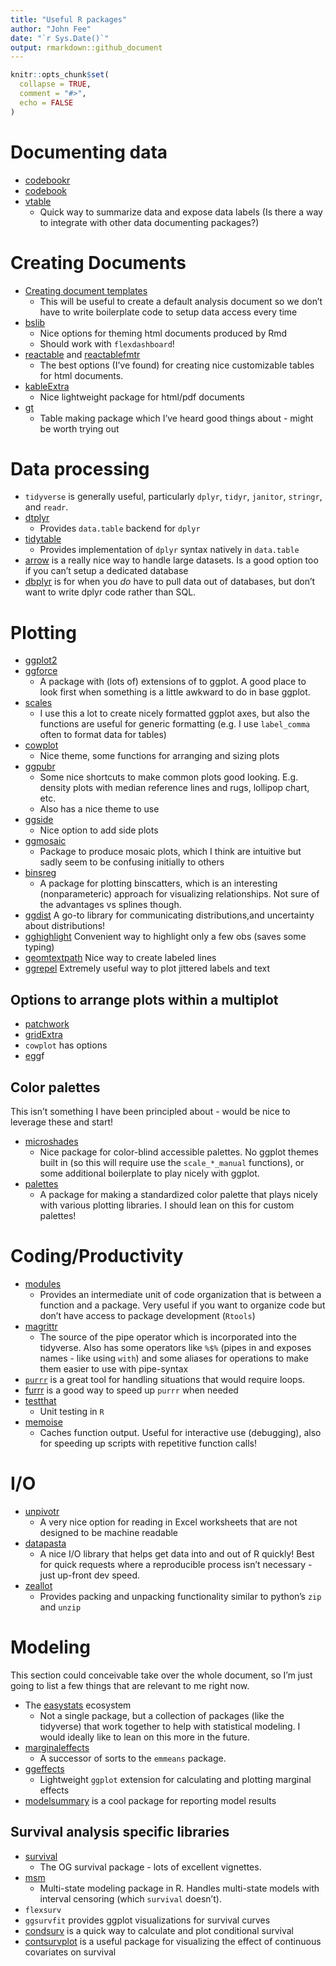```yaml
---
title: "Useful R packages"
author: "John Fee"
date: "`r Sys.Date()`"
output: rmarkdown::github_document
---
```


```r
knitr::opts_chunk$set(
  collapse = TRUE,
  comment = "#>",
  echo = FALSE
)
```

# Documenting data

- [codebookr](https://github.com/jfjelstul/codebookr)
- [codebook](https://rubenarslan.github.io/codebook/)
- [vtable](https://nickch-k.github.io/vtable/index.html)
  - Quick way to summarize data and expose data labels (Is there a way
    to integrate with other data documenting packages?)

# Creating Documents

- [Creating document
  templates](https://bookdown.org/yihui/rmarkdown/document-templates.html)
  - This will be useful to create a default analysis document so we
    don’t have to write boilerplate code to setup data access every time

- [bslib](https://rstudio.github.io/bslib/)
  - Nice options for theming html documents produced by Rmd
  - Should work with `flexdashboard`!
- [reactable](https://glin.github.io/reactable/) and
  [reactablefmtr](https://kcuilla.github.io/reactablefmtr/)
  - The best options (I’ve found) for creating nice customizable tables
    for html documents.
- [kableExtra](https://haozhu233.github.io/kableExtra/)
  - Nice lightweight package for html/pdf documents
- [gt](https://gt.rstudio.com/)
  - Table making package which I’ve heard good things about - might be
    worth trying out

# Data processing

- `tidyverse` is generally useful, particularly `dplyr`, `tidyr`,
  `janitor`, `stringr`, and `readr`.
- [dtplyr](https://dtplyr.tidyverse.org/)
  - Provides `data.table` backend for `dplyr`
- [tidytable](https://github.com/markfairbanks/tidytable)
  - Provides implementation of `dplyr` syntax natively in `data.table`
- [arrow](https://arrow.apache.org/docs/r/) is a really nice way to
  handle large datasets. Is a good option too if you can’t setup a
  dedicated database
- [dbplyr](https://dbplyr.tidyverse.org/) is for when you *do* have to
  pull data out of databases, but don’t want to write dplyr code rather
  than SQL.

# Plotting

- [ggplot2](https://ggplot2.tidyverse.org/)
- [ggforce](https://ggforce.data-imaginist.com/)
  - A package with (lots of) extensions of to ggplot. A good place to
    look first when something is a little awkward to do in base ggplot.
- [scales](https://scales.r-lib.org/)
  - I use this a lot to create nicely formatted ggplot axes, but also
    the functions are useful for generic formatting (e.g. I use
    `label_comma` often to format data for tables)
- [cowplot](https://github.com/wilkelab/cowplot)
  - Nice theme, some functions for arranging and sizing plots
- [ggpubr](https://rpkgs.datanovia.com/ggpubr/)
  - Some nice shortcuts to make common plots good looking. E.g. density
    plots with median reference lines and rugs, lollipop chart, etc.
  - Also has a nice theme to use
- [ggside](https://github.com/jtlandis/ggside)
  - Nice option to add side plots
- [ggmosaic](https://haleyjeppson.github.io/ggmosaic/index.html)
  - Package to produce mosaic plots, which I think are intuitive but
    sadly seem to be confusing initially to others
- [binsreg](https://nppackages.github.io/binsreg/)
  - A package for plotting binscatters, which is an interesting
    (nonparameteric) approach for visualizing relationships. Not sure of
    the advantages vs splines though.
- [ggdist](https://mjskay.github.io/ggdist/) A go-to library for
  communicating distributions,and uncertainty about distributions!
- [gghighlight](https://yutannihilation.github.io/gghighlight/)
  Convenient way to highlight only a few obs (saves some typing)
- [geomtextpath](https://github.com/AllanCameron/geomtextpath) Nice way
  to create labeled lines
- [ggrepel](https://ggrepel.slowkow.com/) Extremely useful way to plot
  jittered labels and text

## Options to arrange plots within a multiplot

- [patchwork](https://patchwork.data-imaginist.com/)
- [gridExtra](https://cran.r-project.org/web/packages/gridExtra/index.html)
- `cowplot` has options
- [egg](https://github.com/baptiste/egg)f

## Color palettes

This isn’t something I have been principled about - would be nice to
leverage these and start!

- [microshades](https://karstenslab.github.io/microshades/)
  - Nice package for color-blind accessible palettes. No ggplot themes
    built in (so this will require use the `scale_*_manual` functions),
    or some additional boilerplate to play nicely with ggplot.
- [palettes](https://tidytales.ca/posts/2022-12-20_palettes/)
  - A package for making a standardized color palette that plays nicely
    with various plotting libraries. I should lean on this for custom
    palettes!

# Coding/Productivity

- [modules](https://wahani.github.io/modules/)
  - Provides an intermediate unit of code organization that is between a
    function and a package. Very useful if you want to organize code but
    don’t have access to package development (`Rtools`)
- [magrittr](https://cran.r-project.org/web/packages/magrittr/vignettes/magrittr.html)
  - The source of the pipe operator which is incorporated into the
    tidyverse. Also has some operators like `%$%` (pipes in and exposes
    names - like using `with`) and some aliases for operations to make
    them easier to use with pipe-syntax
- [`purrr`](https://purrr.tidyverse.org/) is a great tool for handling
  situations that would require loops.
- [furrr](https://furrr.futureverse.org/) is a good way to speed up
  `purrr` when needed
- [testthat](https://testthat.r-lib.org/)
  - Unit testing in `R`
- [memoise](https://memoise.r-lib.org/index.html)
  - Caches function output.  Useful for interactive use (debugging), also for speeding up scripts with repetitive function calls!  

# I/O

- [unpivotr](https://cran.r-project.org/web/packages/unpivotr/index.html)
  - A very nice option for reading in Excel worksheets that are not
    designed to be machine readable
- [datapasta](https://github.com/MilesMcBain/datapasta)
  - A nice I/O library that helps get data into and out of R quickly!
    Best for quick requests where a reproducible process isn’t
    necessary - just up-front dev speed.
- [zeallot](https://cran.r-project.org/web/packages/zeallot/index.html)
  - Provides packing and unpacking functionality similar to python’s
    `zip` and `unzip`


# Modeling

This section could conceivable take over the whole document, so I’m just
going to list a few things that are relevant to me right now.

- The [easystats](https://easystats.github.io/easystats/) ecosystem
  - Not a single package, but a collection of packages (like the
    tidyverse) that work together to help with statistical modeling. I
    would ideally like to lean on this more in the future.
- [marginaleffects](https://vincentarelbundock.github.io/marginaleffects/index.html)
  - A successor of sorts to the `emmeans` package.
- [ggeffects](https://github.com/strengejacke/ggeffects)
  - Lightweight `ggplot` extension for calculating and plotting marginal
    effects
- [modelsummary](https://vincentarelbundock.github.io/modelsummary/) is
  a cool package for reporting model results

## Survival analysis specific libraries

- [survival](https://cran.r-project.org/web/packages/survival/index.html)
  - The OG survival package - lots of excellent vignettes.
- [msm](https://cran.r-project.org/web/packages/msm/index.html)
  - Multi-state modeling package in R.  Handles multi-state models with interval censoring (which `survival` doesn't).
- `flexsurv`
- `ggsurvfit` provides ggplot visualizations for survival curves
- [condsurv](https://www.emilyzabor.com/condsurv/index.html) is a quick
  way to calculate and plot conditional survival
- [contsurvplot](https://robindenz1.github.io/contsurvplot/) is a useful
  package for visualizing the effect of continuous covariates on
  survival

